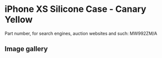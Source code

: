 # iPhone XS Silicone Case - Canary Yellow

Part number, for search engines, auction websites and such: MW992ZM/A

## Image gallery

<div style={{ width: "768px" }}>
  <GalleryComponent
    images={[
      {
        original: "/everysource/MW992",
        thumbnail: "/everypreview/MW992",
      },
      {
        original: "/everysource/MW992_AV1_GOLD",
        thumbnail: "/everypreview/MW992_AV1_GOLD",
      },
      {
        original: "/everysource/MW992_AV1_SILVER",
        thumbnail: "/everypreview/MW992_AV1_SILVER",
      },
      {
        original: "/everysource/MW992_AV1_SPACE_GRAY",
        thumbnail: "/everypreview/MW992_AV1_SPACE_GRAY",
      },
      {
        original: "/everysource/MW992_AV2",
        thumbnail: "/everypreview/MW992_AV2",
      }
    ]}
  />
</div>